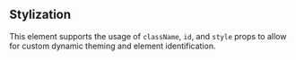 ## Stylization

This element supports the usage of `className`, `id`, and `style` props to allow for custom dynamic theming and element identification.